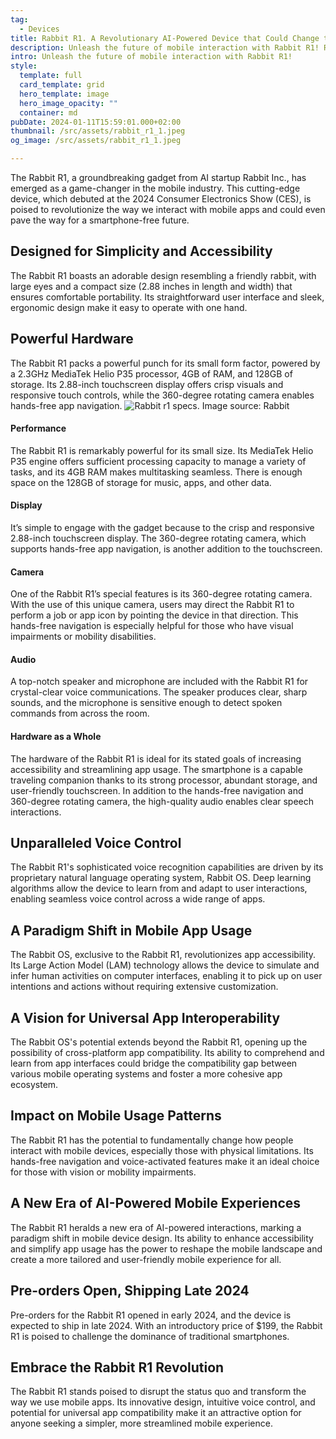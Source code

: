```yaml
---
tag:
  - Devices
title: Rabbit R1. A Revolutionary AI-Powered Device that Could Change the Way We Use Mobile Apps
description: Unleash the future of mobile interaction with Rabbit R1! Revolutionizing the smartphone landscape, this adorable gadget boasts a 360° rotating camera, hands-free navigation, and a groundbreaking Rabbit OS for seamless voice control. 
intro: Unleash the future of mobile interaction with Rabbit R1!
style:
  template: full
  card_template: grid
  hero_template: image
  hero_image_opacity: ""
  container: md
pubDate: 2024-01-11T15:59:01.000+02:00
thumbnail: /src/assets/rabbit_r1_1.jpeg
og_image: /src/assets/rabbit_r1_1.jpeg

---
```



The Rabbit R1, a groundbreaking gadget from AI startup Rabbit Inc., has emerged as a game-changer in the mobile industry. This cutting-edge device, which debuted at the 2024 Consumer Electronics Show (CES), is poised to revolutionize the way we interact with mobile apps and could even pave the way for a smartphone-free future.

## Designed for Simplicity and Accessibility

The Rabbit R1 boasts an adorable design resembling a friendly rabbit, with large eyes and a compact size (2.88 inches in length and width) that ensures comfortable portability. Its straightforward user interface and sleek, ergonomic design make it easy to operate with one hand.

## Powerful Hardware

The Rabbit R1 packs a powerful punch for its small form factor, powered by a 2.3GHz MediaTek Helio P35 processor, 4GB of RAM, and 128GB of storage. Its 2.88-inch touchscreen display offers crisp visuals and responsive touch controls, while the 360-degree rotating camera enables hands-free app navigation.
![Rabbit r1 specs. Image source: Rabbit](/src/assets/rabbit_r1_2.jpeg)


#### Performance
The Rabbit R1 is remarkably powerful for its small size. Its MediaTek Helio P35 engine offers sufficient processing capacity to manage a variety of tasks, and its 4GB RAM makes multitasking seamless. There is enough space on the 128GB of storage for music, apps, and other data.

#### Display
It’s simple to engage with the gadget because to the crisp and responsive 2.88-inch touchscreen display. The 360-degree rotating camera, which supports hands-free app navigation, is another addition to the touchscreen.

#### Camera
One of the Rabbit R1’s special features is its 360-degree rotating camera. With the use of this unique camera, users may direct the Rabbit R1 to perform a job or app icon by pointing the device in that direction. This hands-free navigation is especially helpful for those who have visual impairments or mobility disabilities.

#### Audio
A top-notch speaker and microphone are included with the Rabbit R1 for crystal-clear voice communications. The speaker produces clear, sharp sounds, and the microphone is sensitive enough to detect spoken commands from across the room.

#### Hardware as a Whole
The hardware of the Rabbit R1 is ideal for its stated goals of increasing accessibility and streamlining app usage. The smartphone is a capable traveling companion thanks to its strong processor, abundant storage, and user-friendly touchscreen. In addition to the hands-free navigation and 360-degree rotating camera, the high-quality audio enables clear speech interactions.

## Unparalleled Voice Control

The Rabbit R1's sophisticated voice recognition capabilities are driven by its proprietary natural language operating system, Rabbit OS. Deep learning algorithms allow the device to learn from and adapt to user interactions, enabling seamless voice control across a wide range of apps.

## A Paradigm Shift in Mobile App Usage

The Rabbit OS, exclusive to the Rabbit R1, revolutionizes app accessibility. Its Large Action Model (LAM) technology allows the device to simulate and infer human activities on computer interfaces, enabling it to pick up on user intentions and actions without requiring extensive customization.

## A Vision for Universal App Interoperability

The Rabbit OS's potential extends beyond the Rabbit R1, opening up the possibility of cross-platform app compatibility. Its ability to comprehend and learn from app interfaces could bridge the compatibility gap between various mobile operating systems and foster a more cohesive app ecosystem.

## Impact on Mobile Usage Patterns

The Rabbit R1 has the potential to fundamentally change how people interact with mobile devices, especially those with physical limitations. Its hands-free navigation and voice-activated features make it an ideal choice for those with vision or mobility impairments.

## A New Era of AI-Powered Mobile Experiences

The Rabbit R1 heralds a new era of AI-powered interactions, marking a paradigm shift in mobile device design. Its ability to enhance accessibility and simplify app usage has the power to reshape the mobile landscape and create a more tailored and user-friendly mobile experience for all.

## Pre-orders Open, Shipping Late 2024

Pre-orders for the Rabbit R1 opened in early 2024, and the device is expected to ship in late 2024. With an introductory price of $199, the Rabbit R1 is poised to challenge the dominance of traditional smartphones.

## Embrace the Rabbit R1 Revolution

The Rabbit R1 stands poised to disrupt the status quo and transform the way we use mobile apps. Its innovative design, intuitive voice control, and potential for universal app compatibility make it an attractive option for anyone seeking a simpler, more streamlined mobile experience.
